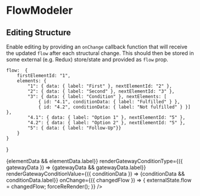 

<Meta title='FlowModeler Editing' component={FlowModeler} />

# FlowModeler
## Editing Structure

Enable editing by providing an `onChange` callback function that will receive the updated `flow` after each structural change.
This should then be stored in some external (e.g. Redux) store/state and provided as `flow` prop.

    flow:  {
        firstElementId: "1",
        elements: {
            "1": { data: { label: "First" }, nextElementId: "2" },
            "2": { data: { label: "Second" }, nextElementId: "3" },
            "3": { data: { label: "Condition" }, nextElements: [
                { id: "4.1", conditionData: { label: "Fulfilled" } },
                { id: "4.2", conditionData: { label: "Not fulfilled" } }] },
            "4.1": { data: { label: "Option 1" }, nextElementId: "5" },
            "4.2": { data: { label: "Option 2" }, nextElementId: "5" },
            "5": { data: { label: "Follow-Up"}}
        }
    }
}

<Preview>
    <Story name="structure">
        <FlowModeler
            flow={externalState.flow}
            renderContent={({ elementData }) => <span>{elementData && elementData.label}</span>}
            renderGatewayConditionType={({ gatewayData }) => <label>{gatewayData && gatewayData.label}</label>}
            renderGatewayConditionValue={({ conditionData }) => <label>{conditionData && conditionData.label}</label>}
            onChange={({ changedFlow }) => {
                externalState.flow = changedFlow;
                forceReRender();
            }}
        />
    </Story>
</Preview>
